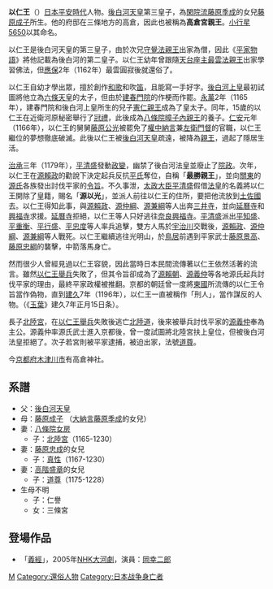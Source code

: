 {{東亞男性歷史人物|名稱=以仁王|母親=藤原成子（藤原季成女）|別名=三条宫、高仓宫|羅馬拼音=Mochihito-ō|其他名號=最勝親王|假名=もちひとおう|氏族=皇族→後白河源氏|姓名=源以光|養母=[[暲子內親王|暲子內親王]]|父親=[[後白河天皇|後白河天皇]]|畫像=[[File:Prince_Mochihito.jpg|250px]]|女=三条宮姫宮、姫宮|子=第一王子：北陸宮<br />第二王子：道尊<br />第三王子：真性<br />第四王子：道性（安院宮僧正）<br />第五王子：仁誉|妻=八条院女房<br />藤原忠成之女<br />八条院三位局（高階盛章之女）<br />殷富門院治部卿局|逝世地點=山城国[[相樂郡|相樂郡]]南山城加幡河原|出生地點=[[山城国|山城国]]|逝世年=[[治承|治承]]4年5月26日（1180年6月20日）|出生年=[[仁平_(日本)|仁平]]元年（1151年）|身份=後白河天皇第三皇子|主君=後白河天皇}}'''以仁王'''（{{bd|1151年||1180年|catIdx=S以}}）[[日本|日本]][[平安時代|平安時代]]人物。[[後白河天皇|後白河天皇]]第三皇子，為[[閑院流|閑院流]][[藤原季成|藤原季成]]的女兒[[藤原成子|藤原成子]]所生。他的府邸在三條地方的高倉，因此也被稱為'''高倉宮親王'''。[[小行星5650|小行星5650]]以其命名。

以仁王是後白河天皇的第三皇子，由於次兄[[守覺法親王|守覺法親王]]出家為僧，因此《[[平家物語|平家物語]]》將他記載為後白河的第二皇子。以仁王幼年曾跟隨[[天台座主|天台座主]][[最雲法親王|最雲法親王]]出家學習佛法，但[[應保|應保]]2年（1162年）最雲圓寂後就還俗了。

以仁王自幼才學出眾，擅於創作[[和歌|和歌]]和吹[[笛|笛]]，且能寫一手好字。[[後白河天皇|後白河上皇]]最初試圖將他立為[[六條天皇|六條天皇]]的太子，但由於[[建春門院|建春門院]]的作梗而作罷。[[永萬|永萬]]2年（1165年），建春門院和後白河上皇所生的兒子[[高倉天皇|憲仁親王]]成為了皇太子。同年，15歲的以仁王在近衛河原秘密舉行了[[元服|冠禮]]，此後成為[[暲子內親王|八條院暲子內親王]]的養子。[[仁安|仁安]]元年（1166年），以仁王的舅舅[[藤原公光|藤原公光]]被罷免了[[權中納言|權中納言]]兼[[左衛門督|左衛門督]]的官職，以仁王繼位的夢想徹底破滅。此後以仁王被[[後白河天皇|後白河天皇]]疏遠，被降為[[親王|親王]]，過起了隱居生活。

[[治承|治承]]三年（1179年），[[平清盛|平清盛]]發動[[治承三年政變|政變]]，幽禁了後白河法皇並廢止了[[院政|院政]]。次年，以仁王在[[源賴政|源賴政]]的勸說下決定起兵反抗[[平氏|平氏]]奪位，自稱「'''最勝親王'''」，並向[[关东地方|關東]]的[[源氏|源氏]]各族發出討伐平家的[[令旨|令旨]]。不久事泄，[[太政大臣|太政大臣]][[平清盛|平清盛]]假借[[法皇|法皇]]的名義將以仁王開除了皇籍，賜名「'''源以光'''」，並派人前往以仁王的住所，要把他流放到[[土佐國|土佐國]]去。以仁王得知此事，與[[源賴政|源賴政]]、[[源仲綱|源仲綱]]、[[源兼綱|源兼綱]]等人出奔[[三井寺|三井寺]]，並向[[延曆寺|延曆寺]]和[[興福寺_(奈良)|興福寺]]求援。[[延曆寺|延曆寺]]拒絕，以仁王等人只好逃往[[奈良县|奈良]][[興福寺_(奈良)|興福寺]]。[[平清盛|平清盛]]派出[[平知盛|平知盛]]、[[平重衡|平重衡]]、[[平行盛|平行盛]]、[[平忠度|平忠度]]等人率兵追擊，雙方人馬於[[宇治川|宇治川]]交戰後，[[源賴政|源賴政]]、[[源仲綱|源仲綱]]、[[源兼綱|源兼綱]]等人戰死。以仁王繼續逃往光明山，於[[鳥居|鳥居]]前遇到平家武士[[藤原景高|藤原景高]]、[[藤原忠綱|藤原忠綱]]的襲擊，中箭落馬身亡。

然而很少人曾經見過以仁王容貌，因此當時日本民間流傳著以仁王依然活著的流言。雖然[[以仁王舉兵|以仁王舉兵]]失敗了，但其令旨卻成為了[[源賴朝|源賴朝]]、[[木曾義仲|源義仲]]等各地源氏起兵討伐平家的理由，最終平家政權被推翻。京都的朝廷曾一度將[[東國|東國]]所流傳的以仁王令旨當作偽物，直到[[建久|建久]]7年（1196年），以仁王一直被稱作「刑人」，當作謀反的人物。（《[[玉葉|玉葉]]》建久7年正月15日条）。

長子[[北陸宮|北陸宮]]，在[[以仁王舉兵|以仁王舉兵]]失敗後逃亡[[北陸道|北陸道]]，後來被舉兵討伐平家的[[木曾義仲|源義仲]]奉為主公。源義仲率源氏武士進入京都後，曾一度試圖將北陸宮扶上皇位，但被後白河法皇拒絕了。次子若宮則被平家逮捕，被迫出家，法號[[道尊|道尊]]。

今[[京都府|京都府]][[木津川市|木津川市]]有高倉神社。

== 系譜 ==
* 父：[[後白河天皇|後白河天皇]]
* 母：[[藤原成子|藤原成子]] （[[大納言|大納言]][[藤原季成|藤原季成]]的女兒）
* 妻：[[八條院|八條院]][[女房|女房]]
** 子：[[北陸宮|北陸宮]]（1165-1230）
* 妻：[[藤原忠成|藤原忠成]]的女兒
** 子：[[真性|真性]]（1167-1230）
* 妻：[[高階盛章|高階盛章]]的女兒
** 子：[[道尊|道尊]]（1175-1228）
* 生母不明
** 子：仁譽
** 女：三條宮

{{日本皇室鎌倉前期}}

== 登場作品 ==
* 「[[義經_(大河劇)|義經]]」，2005年[[NHK大河劇|NHK大河劇]]，演員：[[岡幸二郎|岡幸二郎]]

{{Authority control}}
[[Category:平安時代的王|M]]
[[Category:還俗人物|Category:還俗人物]]
[[Category:日本战争身亡者|Category:日本战争身亡者]]